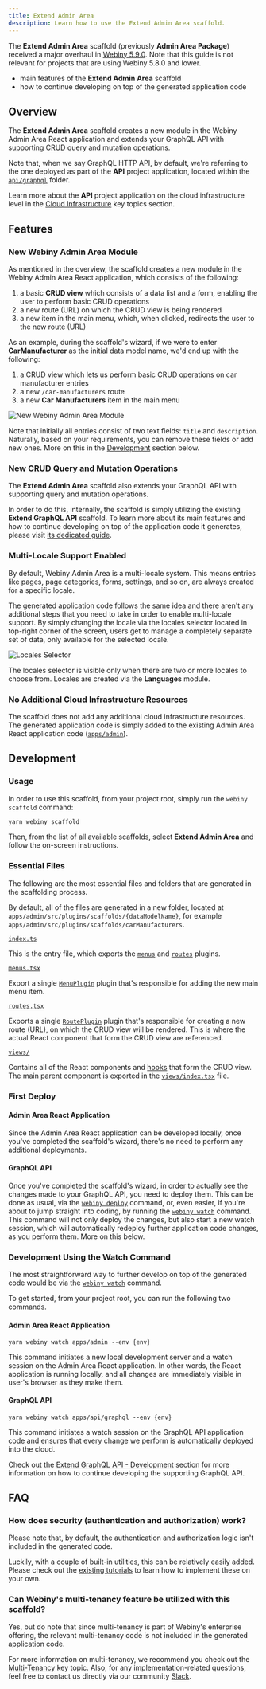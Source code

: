 ```yaml
---
title: Extend Admin Area
description: Learn how to use the Extend Admin Area scaffold.
---
```



<Alert type="info" title="Can I use this?">

The **Extend Admin Area** scaffold (previously **Admin Area Package**) received a major overhaul in [Webiny 5.9.0](../../release-notes/5.9.0/changelog). Note that this guide is not relevant for projects that are using Webiny 5.8.0 and lower.

</Alert>

<Alert type="success" title="What you'll learn">

- main features of the **Extend Admin Area** scaffold
- how to continue developing on top of the generated application code

</Alert>

## Overview

The **Extend Admin Area** scaffold creates a new module in the Webiny Admin Area React application and extends your GraphQL API with
supporting [CRUD](https://en.wikipedia.org/wiki/Create,_read,_update_and_delete) query and mutation operations.

Note that, when we say GraphQL HTTP API, by default, we're referring to the one deployed as part of the **API** project application, located within the [`api/graphql`](https://github.com/webiny/webiny-js/tree/v5.10.0/packages/cwp-template-aws/template/api/code/graphql) folder.

<Alert type="info">

Learn more about the **API** project application on the cloud infrastructure level in the [Cloud Infrastructure](../../architecture/api/introduction) key topics section.

</Alert>

## Features

### New Webiny Admin Area Module

As mentioned in the overview, the scaffold creates a new module in the Webiny Admin Area React application, which consists of the following:

1. a basic **CRUD view** which consists of a data list and a form, enabling the user to perform basic CRUD operations
2. a new route (URL) on which the CRUD view is being rendered
3. a new item in the main menu, which, when clicked, redirects the user to the new route (URL)

As an example, during the scaffold's wizard, if we were to enter **CarManufacturer** as the initial data model name, we'd end up with the following:

1. a CRUD view which lets us perform basic CRUD operations on car manufacturer entries
2. a new `/car-manufacturers` route
3. a new **Car Manufacturers** item in the main menu

![New Webiny Admin Area Module](./assets/extend-admin-area/scaffolds-admin-area.png)

<Alert type="info">

Note that initially all entries consist of two text fields: `title` and `description`. Naturally, based on your requirements, you can remove these fields or add new ones. More on this in the [Development](#development) section below.

</Alert>

### New CRUD Query and Mutation Operations

The **Extend Admin Area** scaffold also extends your GraphQL API with supporting query and mutation operations.

In order to do this, internally, the scaffold is simply utilizing the existing **Extend GraphQL API** scaffold. To learn more about its main features and how to continue developing on top of the application code it generates, please visit [its dedicated guide](../../core-development-concepts/extend-admin-area/extend-graphql-api).

### Multi-Locale Support Enabled

By default, Webiny Admin Area is a multi-locale system. This means entries like pages, page categories, forms, settings, and so on, are always created for a specific locale.

The generated application code follows the same idea and there aren't any additional steps that you need to take in order to enable multi-locale support. By simply changing the locale via the locales selector located in top-right corner of the screen, users get to manage a completely separate set of data, only available for the selected locale.

![Locales Selector](./assets/extend-admin-area/locales-selector.png)

<Alert type="info">

The locales selector is visible only when there are two or more locales to choose from. Locales are created via the **Languages** module.

</Alert>

### No Additional Cloud Infrastructure Resources

The scaffold does not add any additional cloud infrastructure resources. The generated application code is simply added to the existing Admin Area React application code ([`apps/admin`](https://github.com/webiny/webiny-js/tree/v5.10.0/packages/cwp-template-aws/template/apps/admin/code)).

## Development

### Usage

In order to use this scaffold, from your project root, simply run the `webiny scaffold` command:

```bash
yarn webiny scaffold
```

Then, from the list of all available scaffolds, select **Extend Admin Area** and follow the on-screen instructions.

### Essential Files

The following are the most essential files and folders that are generated in the scaffolding process.

<Alert type="info">

By default, all of the files are generated in a new folder, located at `apps/admin/src/plugins/scaffolds/{dataModelName}`, for example `apps/admin/src/plugins/scaffolds/carManufacturers`.

</Alert>

[`index.ts`](https://github.com/webiny/webiny-js/blob/next/packages/cli-plugin-scaffold-admin-app-module/template/index.ts)

This is the entry file, which exports the [`menus`](https://github.com/webiny/webiny-js/blob/next/packages/cli-plugin-scaffold-admin-app-module/template/index.ts#L1) and [`routes`](https://github.com/webiny/webiny-js/blob/next/packages/cli-plugin-scaffold-admin-app-module/template/index.ts#L2) plugins.

[`menus.tsx`](https://github.com/webiny/webiny-js/blob/next/packages/cli-plugin-scaffold-admin-app-module/template/menus.tsx)

Export a single [`MenuPlugin`](https://github.com/webiny/webiny-js/blob/9e490409f0367c596f9ee112ad57c265c74ff8d6/packages/api-page-builder/src/plugins/MenuPlugin.ts#L20) plugin that's responsible for adding the new main menu item.

[`routes.tsx`](https://github.com/webiny/webiny-js/blob/next/packages/cli-plugin-scaffold-admin-app-module/template/routes.tsx)

Exports a single [`RoutePlugin`](https://github.com/webiny/webiny-js/blob/9e490409f0367c596f9ee112ad57c265c74ff8d6/packages/app/src/plugins/RoutePlugin.tsx#L8) plugin that's responsible for creating a new route (URL), on which the CRUD view will be rendered. This is where the actual React component that form the CRUD view are referenced.

[`views/`](https://github.com/webiny/webiny-js/tree/v5.10.0/packages/cli-plugin-scaffold-admin-app-module/template/views)

Contains all of the React components and [hooks](https://github.com/webiny/webiny-js/tree/v5.10.0/packages/cli-plugin-scaffold-admin-app-module/template/views/hooks) that form the CRUD view. The main parent component is exported in the [`views/index.tsx`](https://github.com/webiny/webiny-js/blob/v5.10.0/packages/cli-plugin-scaffold-admin-app-module/template/views/index.tsx#L10) file.

### First Deploy

#### Admin Area React Application

Since the Admin Area React application can be developed locally, once you've completed the scaffold's wizard, there's no need to perform any additional deployments.

#### GraphQL API

Once you've completed the scaffold's wizard, in order to actually see the changes made to your GraphQL API, you need to deploy them. This can be done as usual, via the [`webiny deploy`](../../core-development-concepts/basics/project-deployment) command, or, even easier, if you're about to jump straight into coding, by running the [`webiny watch`](../../core-development-concepts/basics/watch-command) command. This command will not only deploy the changes, but also start a new watch session, which will automatically redeploy further application code changes, as you perform them. More on this below.

### Development Using the Watch Command

The most straightforward way to further develop on top of the generated code would be via the [`webiny watch`](../../core-development-concepts/basics/watch-command) command.

To get started, from your project root, you can run the following two commands.

#### Admin Area React Application

```
yarn webiny watch apps/admin --env {env}
```

This command initiates a new local development server and a watch session on the Admin Area React application. In other words, the React application is running locally, and all changes are immediately visible in user's browser as they make them.

#### GraphQL API

```
yarn webiny watch apps/api/graphql --env {env}
```

This command initiates a watch session on the GraphQL API application code and ensures that every change we perform is automatically deployed into the cloud.

<Alert type="info">

Check out the [Extend GraphQL API - Development](#development) section for more information on how to continue developing the supporting GraphQL API.

</Alert>

## FAQ

### How does security (authentication and authorization) work?

Please note that, by default, the authentication and authorization logic isn't included in the generated code.

Luckily, with a couple of built-in utilities, this can be relatively easily added. Please check out the [existing tutorials](./security) to learn how to implement these on your own.

### Can Webiny's multi-tenancy feature be utilized with this scaffold?

Yes, but do note that since multi-tenancy is part of Webiny's enterprise offering, the relevant multi-tenancy code is not included in the generated application code.

For more information on multi-tenancy, we recommend you check out the [Multi-Tenancy](../../overview/features/multi-tenancy) key topic. Also, for any implementation-related questions, feel free to contact us directly via our community [Slack](https://www.webiny.com/slack).
